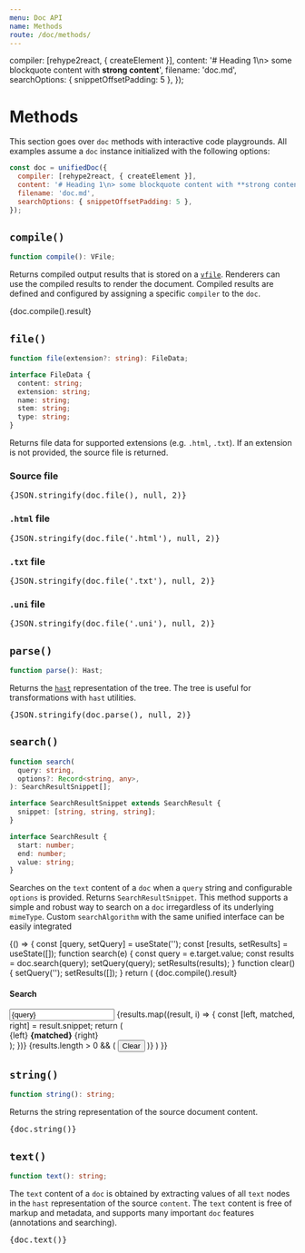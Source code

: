 ```yaml
---
menu: Doc API
name: Methods
route: /doc/methods/
---
```




  compiler: [rehype2react, { createElement }],
  content: '# Heading 1\n> some blockquote content with **strong content**',
  filename: 'doc.md',
  searchOptions: { snippetOffsetPadding: 5 },
});

# Methods

This section goes over `doc` methods with interactive code playgrounds.  All examples assume a `doc` instance initialized with the following options:

```js
const doc = unifiedDoc({
  compiler: [rehype2react, { createElement }],
  content: '# Heading 1\n> some blockquote content with **strong content**',
  filename: 'doc.md',
  searchOptions: { snippetOffsetPadding: 5 },
});
```

## `compile()`

```ts
function compile(): VFile;
```

Returns compiled output results that is stored on a [`vfile`][vfile].  Renderers can use the compiled results to render the document.  Compiled results are defined and configured by assigning a specific `compiler` to the `doc`.

<Playground>
  <div>
    {doc.compile().result}
  </div>
</Playground>

## `file()`

```ts
function file(extension?: string): FileData;

interface FileData {
  content: string;
  extension: string;
  name: string;
  stem: string;
  type: string;
}
```

Returns file data for supported extensions (e.g. `.html`, `.txt`).  If an extension is not provided, the source file is returned.

### Source file
<Playground>
  <pre>{JSON.stringify(doc.file(), null, 2)}</pre>
</Playground>

### `.html` file
<Playground>
  <pre>{JSON.stringify(doc.file('.html'), null, 2)}</pre>
</Playground>

### `.txt` file
<Playground>
  <pre>{JSON.stringify(doc.file('.txt'), null, 2)}</pre>
</Playground>

### `.uni` file
<Playground>
  <pre>{JSON.stringify(doc.file('.uni'), null, 2)}</pre>
</Playground>

## `parse()`

```ts
function parse(): Hast;
```

Returns the [`hast`][hast] representation of the tree.  The tree is useful for transformations with `hast` utilities.

<Playground>
  <pre>{JSON.stringify(doc.parse(), null, 2)}</pre>
</Playground>

## `search()`

```ts
function search(
  query: string,
  options?: Record<string, any>,
): SearchResultSnippet[];

interface SearchResultSnippet extends SearchResult {
  snippet: [string, string, string];
}

interface SearchResult {
  start: number;
  end: number;
  value: string;
}
```
Searches on the `text` content of a `doc` when a `query` string and configurable `options` is provided.  Returns `SearchResultSnippet`.  This method supports a simple and robust way to search on a `doc` irregardless of its underlying `mimeType`. Custom `searchAlgorithm` with the same unified interface can be easily integrated

<Playground>
  {() => {
    const [query, setQuery] = useState('');
    const [results, setResults] = useState([]);
    function search(e) {
      const query = e.target.value;
      const results = doc.search(query);
      setQuery(query);
      setResults(results);
    }
    function clear() {
      setQuery('');
      setResults([]);
    }
    return (
      <FlexLayout flexDirection="column" space={2}>
        {doc.compile().result}
        <h4>Search</h4>
        <Input value={query} onChange={search} />
        {results.map((result, i) => {
          const [left, matched, right] = result.snippet;
          return (
            <div key={i.toString()}>
              {left}
              <strong>{matched}</strong>
              {right}
            </div>
          );
        })}
        {results.length > 0 && (
          <Button variant="secondary" onClick={clear}>
            Clear
          </Button>
        )}
      </FlexLayout>
    )
  }}
</Playground>

## `string()`

```ts
function string(): string;
```

Returns the string representation of the source document content.

<Playground>
  <pre>{doc.string()}</pre>
</Playground>

## `text()`

```ts
function text(): string;
```

The `text` content of a `doc` is obtained by extracting values of all `text` nodes in the `hast` representation of the source `content`.  The `text` content is free of markup and metadata, and supports many important `doc` features (annotations and searching).

<Playground>
  <pre>{doc.text()}</pre>
</Playground>

<!-- Links -->
[hast]: https://github.com/syntax-tree/hast
[vfile]: https://github.com/vfile/vfile
